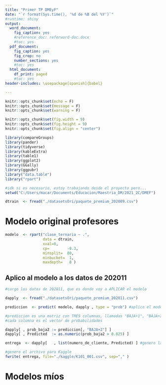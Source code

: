 ```yaml
---
title: "Primer TP DMEyF"
date: "`r format(Sys.time(), '%d de %B del %Y')`"
#runtime: shiny
output:
  word_document: 
    fig_caption: yes
    #reference_doc: referword-doc.docx
    #toc: yes
  pdf_document:
    fig_caption: yes
    fig_crop: no
    number_sections: yes
    #toc: yes
  html_document:
    df_print: paged
    #toc: yes
header-includes: \usepackage[spanish]{babel}

---
```


```r
knitr::opts_chunk$set(echo = F)
knitr::opts_chunk$set(message = F)
knitr::opts_chunk$set(warning = F)

knitr::opts_chunk$set(fig.width = 9)
knitr::opts_chunk$set(fig.height = 9)
knitr::opts_chunk$set(fig.align = "center")

library(compareGroups)
library(pander)
library(tidyverse)
library(kableExtra)
library(table1)
library(ggplot2)
library(GGally)
library(ggpubr)
library("data.table")
library("rpart")
```



```r
#idk si es necesario, estoy trabajando desde el proyecto pero...
setwd("C:/Users/macar/Documents/Educacion/Maestria_DM/2021_2C/DMEF") 
```

```r
dtrain  <- fread("./datasetsOri/paquete_premium_202009.csv")

```

# Modelo original profesores

```r
modelo  <- rpart("clase_ternaria ~ .",
                 data = dtrain,
                 xval=0,
                 cp=        -0.3, 
                 minsplit=  80,
                 minbucket=  1,
                 maxdepth=   8 )
```



## Aplico al modelo  a los datos de 202011

```r
#cargo los datos de 202011, que es donde voy a APLICAR el modelo

dapply  <- fread("./datasetsOri/paquete_premium_202011.csv")

prediccion  <- predict( modelo, dapply , type = "prob") #aplico el modelo

```


```r
#prediccion es una matriz con TRES columnas, llamadas "BAJA+1", "BAJA+2"  y "CONTINUA"
#cada columna es el vector de probabilidades 

dapply[ , prob_baja2 := prediccion[, "BAJA+2"] ]
dapply[ , Predicted  := as.numeric(prob_baja2 > 0.025) ]

entrega  <- dapply[   , list(numero_de_cliente, Predicted) ] #genero la salida

#genero el archivo para Kaggle
fwrite( entrega, file="./kaggle/K101_001.csv", sep="," )
```

# Modelos míos



